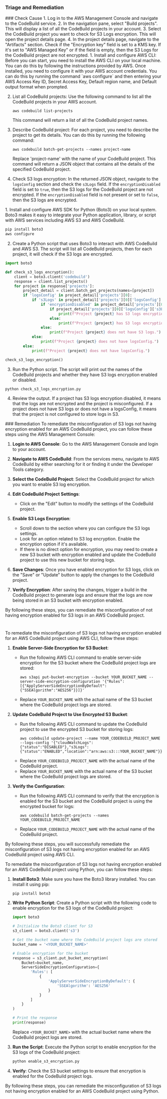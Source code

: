 
### Triage and Remediation
<Tabs>

<Tab title='Cause'>
### Check Cause
<AccordionGroup>
<Accordion title='Using Console' defaultOpen='true'>
1. Log in to the AWS Management Console and navigate to the CodeBuild service.
2. In the navigation pane, select "Build projects". This will display a list of all the CodeBuild projects in your account.
3. Select the CodeBuild project you want to check for S3 Logs encryption. This will open the project details page.
4. In the project details page, navigate to the "Artifacts" section. Check if the "Encryption key" field is set to a KMS key. If it's set to "AWS Managed Key" or if the field is empty, then the S3 Logs for the CodeBuild project are not encrypted.
</Accordion>

<Accordion title='Using CLI'>
1. Install and configure AWS CLI: Before you can start, you need to install the AWS CLI on your local machine. You can do this by following the instructions provided by AWS. Once installed, you need to configure it with your AWS account credentials. You can do this by running the command `aws configure` and then entering your AWS Access Key ID, Secret Access Key, Default region name, and Default output format when prompted.

2. List all CodeBuild projects: Use the following command to list all the CodeBuild projects in your AWS account.

   ```
   aws codebuild list-projects
   ```

   This command will return a list of all the CodeBuild project names.

3. Describe CodeBuild project: For each project, you need to describe the project to get its details. You can do this by running the following command:

   ```
   aws codebuild batch-get-projects --names project-name
   ```

   Replace 'project-name' with the name of your CodeBuild project. This command will return a JSON object that contains all the details of the specified CodeBuild project.

4. Check S3 logs encryption: In the returned JSON object, navigate to the `logsConfig` section and check the `s3Logs` field. If the `encryptionDisabled` field is set to `true`, then the S3 logs for the CodeBuild project are not encrypted. If the `encryptionDisabled` field is not present or set to `false`, then the S3 logs are encrypted.
</Accordion>

<Accordion title='Using Python'>
1. Install and configure AWS SDK for Python (Boto3) on your local system. Boto3 makes it easy to integrate your Python application, library, or script with AWS services including AWS S3 and AWS CodeBuild.

```python
pip install boto3
aws configure
```

2. Create a Python script that uses Boto3 to interact with AWS CodeBuild and AWS S3. The script will list all CodeBuild projects, then for each project, it will check if the S3 logs are encrypted.

```python
import boto3

def check_s3_logs_encryption():
    client = boto3.client('codebuild')
    response = client.list_projects()
    for project in response['projects']:
        project_detail = client.batch_get_projects(names=[project])
        if 'logsConfig' in project_detail['projects'][0]:
            if 's3Logs' in project_detail['projects'][0]['logsConfig']:
                if 'encryptionDisabled' in project_detail['projects'][0]['logsConfig']['s3Logs']:
                    if project_detail['projects'][0]['logsConfig']['s3Logs']['encryptionDisabled']:
                        print(f"Project {project} has S3 logs encryption disabled.")
                    else:
                        print(f"Project {project} has S3 logs encryption enabled.")
                else:
                    print(f"Project {project} does not have S3 logs.")
            else:
                print(f"Project {project} does not have logsConfig.")
        else:
            print(f"Project {project} does not have logsConfig.")

check_s3_logs_encryption()
```

3. Run the Python script. The script will print out the names of the CodeBuild projects and whether they have S3 logs encryption enabled or disabled.

```python
python check_s3_logs_encryption.py
```

4. Review the output. If a project has S3 logs encryption disabled, it means that the logs are not encrypted and the project is misconfigured. If a project does not have S3 logs or does not have a logsConfig, it means that the project is not configured to store logs in S3.
</Accordion>

</AccordionGroup>
</Tab>
<Tab title='Remediation'>
### Remediation

<AccordionGroup>
<Accordion title='Using Console' defaultOpen='true'>
To remediate the misconfiguration of S3 logs not having encryption enabled for an AWS CodeBuild project, you can follow these steps using the AWS Management Console:

1. **Login to AWS Console**: Go to the AWS Management Console and login to your account.

2. **Navigate to AWS CodeBuild**: From the services menu, navigate to AWS CodeBuild by either searching for it or finding it under the Developer Tools category.

3. **Select the CodeBuild Project**: Select the CodeBuild project for which you want to enable S3 log encryption.

4. **Edit CodeBuild Project Settings**:
   - Click on the "Edit" button to modify the settings of the CodeBuild project.

5. **Enable S3 Logs Encryption**:
   - Scroll down to the section where you can configure the S3 logs settings.
   - Look for an option related to S3 log encryption. Enable the encryption option if it's available.
   - If there is no direct option for encryption, you may need to create a new S3 bucket with encryption enabled and update the CodeBuild project to use this new bucket for storing logs.

6. **Save Changes**: Once you have enabled encryption for S3 logs, click on the "Save" or "Update" button to apply the changes to the CodeBuild project.

7. **Verify Encryption**: After saving the changes, trigger a build in the CodeBuild project to generate logs and ensure that the logs are now being stored in an S3 bucket with encryption enabled.

By following these steps, you can remediate the misconfiguration of not having encryption enabled for S3 logs in an AWS CodeBuild project.

#
</Accordion>

<Accordion title='Using CLI'>
To remediate the misconfiguration of S3 logs not having encryption enabled for an AWS CodeBuild project using AWS CLI, follow these steps:

1. **Enable Server-Side Encryption for S3 Bucket**: 
   - Run the following AWS CLI command to enable server-side encryption for the S3 bucket where the CodeBuild project logs are stored:
     ```
     aws s3api put-bucket-encryption --bucket YOUR_BUCKET_NAME --server-side-encryption-configuration '{"Rules":[{"ApplyServerSideEncryptionByDefault":{"SSEAlgorithm":"AES256"}}]}'
     ```
   - Replace `YOUR_BUCKET_NAME` with the actual name of the S3 bucket where the CodeBuild project logs are stored.

2. **Update CodeBuild Project to Use Encrypted S3 Bucket**:
   - Run the following AWS CLI command to update the CodeBuild project to use the encrypted S3 bucket for storing logs:
     ```
     aws codebuild update-project --name YOUR_CODEBUILD_PROJECT_NAME --logs-config '{"cloudWatchLogs":{"status":"DISABLED"},"s3Logs":{"status":"ENABLED","location":"arn:aws:s3:::YOUR_BUCKET_NAME"}}'
     ```
   - Replace `YOUR_CODEBUILD_PROJECT_NAME` with the actual name of the CodeBuild project.
   - Replace `YOUR_BUCKET_NAME` with the actual name of the S3 bucket where the CodeBuild project logs are stored.

3. **Verify the Configuration**:
   - Run the following AWS CLI command to verify that the encryption is enabled for the S3 bucket and the CodeBuild project is using the encrypted bucket for logs:
     ```
     aws codebuild batch-get-projects --names YOUR_CODEBUILD_PROJECT_NAME
     ```
   - Replace `YOUR_CODEBUILD_PROJECT_NAME` with the actual name of the CodeBuild project.

By following these steps, you will successfully remediate the misconfiguration of S3 logs not having encryption enabled for an AWS CodeBuild project using AWS CLI.
</Accordion>

<Accordion title='Using Python'>
To remediate the misconfiguration of S3 logs not having encryption enabled for an AWS CodeBuild project using Python, you can follow these steps:

1. **Install Boto3**: Make sure you have the Boto3 library installed. You can install it using pip:
   ```bash
   pip install boto3
   ```

2. **Write Python Script**: Create a Python script with the following code to enable encryption for the S3 logs of the CodeBuild project:

   ```python
   import boto3

   # Initialize the Boto3 client for S3
   s3_client = boto3.client('s3')

   # Get the bucket name where the CodeBuild project logs are stored
   bucket_name = '<YOUR_BUCKET_NAME>'

   # Enable encryption for the bucket
   response = s3_client.put_bucket_encryption(
       Bucket=bucket_name,
       ServerSideEncryptionConfiguration={
           'Rules': [
               {
                   'ApplyServerSideEncryptionByDefault': {
                       'SSEAlgorithm': 'AES256'
                   }
               }
           ]
       }
   )

   # Print the response
   print(response)
   ```

   Replace `<YOUR_BUCKET_NAME>` with the actual bucket name where the CodeBuild project logs are stored.

3. **Run the Script**: Execute the Python script to enable encryption for the S3 logs of the CodeBuild project:
   ```bash
   python enable_s3_encryption.py
   ```

4. **Verify**: Check the S3 bucket settings to ensure that encryption is enabled for the CodeBuild project logs.

By following these steps, you can remediate the misconfiguration of S3 logs not having encryption enabled for an AWS CodeBuild project using Python.
</Accordion>

</AccordionGroup>
</Tab>
</Tabs>
